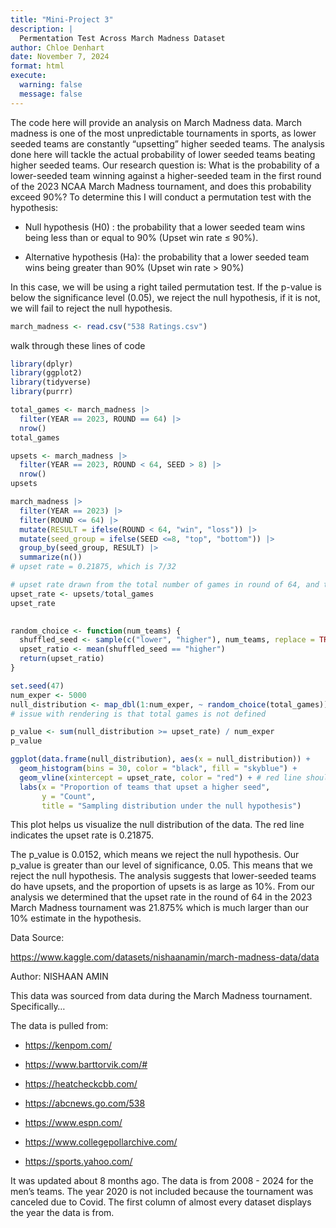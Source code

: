 ```yaml
---
title: "Mini-Project 3"
description: |
  Permentation Test Across March Madness Dataset
author: Chloe Denhart
date: November 7, 2024
format: html
execute: 
  warning: false
  message: false
---
```



The code here will provide an analysis on March Madness data. March madness is one of the most unpredictable tournaments in sports, as lower seeded teams are constantly "upsetting" higher seeded teams. The analysis done here will tackle the actual probability of lower seeded teams beating higher seeded teams. Our research question is: What is the probability of a lower-seeded team winning against a higher-seeded team in the first round of the 2023 NCAA March Madness tournament, and does this probability exceed 90%? To determine this I will conduct a permutation test with the hypothesis:

-   Null hypothesis (H0) : the probability that a lower seeded team wins being less than or equal to 90% (Upset win rate ≤ 90%).

-   Alternative hypothesis (Ha): the probability that a lower seeded team wins being greater than 90% (Upset win rate > 90%)

In this case, we will be using a right tailed permutation test. If the p-value is below the significance level (0.05), we reject the null hypothesis, if it is not, we will fail to reject the null hypothesis.

```r
march_madness <- read.csv("538 Ratings.csv")

```

walk through these lines of code

```r
library(dplyr)
library(ggplot2)
library(tidyverse)
library(purrr)
```

```r
total_games <- march_madness |>
  filter(YEAR == 2023, ROUND == 64) |>
  nrow()
total_games
```

```r
upsets <- march_madness |>
  filter(YEAR == 2023, ROUND < 64, SEED > 8) |>
  nrow()
upsets
```


```r
march_madness |>
  filter(YEAR == 2023) |>
  filter(ROUND <= 64) |>
  mutate(RESULT = ifelse(ROUND < 64, "win", "loss")) |>
  mutate(seed_group = ifelse(SEED <=8, "top", "bottom")) |>
  group_by(seed_group, RESULT) |>
  summarize(n())
# upset rate = 0.21875, which is 7/32
```

```r
# upset rate drawn from the total number of games in round of 64, and the amount of games won by a team when their seed >= 8. See table above.
upset_rate <- upsets/total_games
upset_rate
  
```

```r
random_choice <- function(num_teams) {
  shuffled_seed <- sample(c("lower", "higher"), num_teams, replace = TRUE, prob = c(0.9, 0.1))
  upset_ratio <- mean(shuffled_seed == "higher")
  return(upset_ratio)
}
```

```r
set.seed(47)
num_exper <- 5000
null_distribution <- map_dbl(1:num_exper, ~ random_choice(total_games))
# issue with rendering is that total games is not defined
```

```r
p_value <- sum(null_distribution >= upset_rate) / num_exper
p_value
```

```r
ggplot(data.frame(null_distribution), aes(x = null_distribution)) + 
  geom_histogram(bins = 30, color = "black", fill = "skyblue") +
  geom_vline(xintercept = upset_rate, color = "red") + # red line should be at upset rate not p-value
  labs(x = "Proportion of teams that upset a higher seed", 
       y = "Count",
       title = "Sampling distribution under the null hypothesis")
```

This plot helps us visualize the null distribution of the data. The red line indicates the upset rate is 0.21875.

The p_value is 0.0152, which means we reject the null hypothesis. Our p_value is greater than our level of significance, 0.05. This means that we reject the null hypothesis. The analysis suggests that lower-seeded teams do have upsets, and the proportion of upsets is as large as 10%. From our analysis we determined that the upset rate in the round of 64 in the 2023 March Madness tournament was 21.875% which is much larger than our 10% estimate in the hypothesis.

Data Source:

<https://www.kaggle.com/datasets/nishaanamin/march-madness-data/data>

Author: NISHAAN AMIN

This data was sourced from data during the March Madness tournament. Specifically...

The data is pulled from:

-   <https://kenpom.com/>

-   <https://www.barttorvik.com/#>

-   <https://heatcheckcbb.com/>

-   <https://abcnews.go.com/538>

-   <https://www.espn.com/>

-   <https://www.collegepollarchive.com/>

-   <https://sports.yahoo.com/>

It was updated about 8 months ago. The data is from 2008 - 2024 for the men's teams. The year 2020 is not included because the tournament was canceled due to Covid. The first column of almost every dataset displays the year the data is from.
